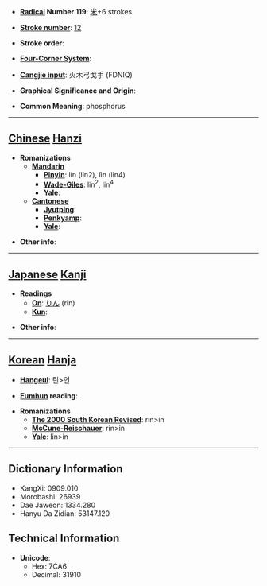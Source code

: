 * '''[[Wiktionary:Chinese radical index| Radical]] Number 119''': [[Wiktionary:Chinese radical index 米|米]]+6 strokes

* '''[[Wiktionary:Chinese total strokes index|Stroke number]]''': [[Wiktionary:Chinese total strokes index 12|12]]

* '''Stroke order''': 

* '''[[Wiktionary:Chinese four corner index|Four-Corner System]]''': 

* '''[[Wiktionary:Chinese Cangjie index|Cangjie input]]''': 火木弓戈手 (FDNIQ)

* '''Graphical Significance and Origin''': 

* '''Common Meaning''': phosphorus

----

== [[Chinese]] [[Hanzi]] ==

* '''Romanizations'''
** '''[[Mandarin]]'''
*** '''[[Pinyin]]''': lín (lin2), lìn (lin4)
*** '''[[Wade-Giles]]''': lin<sup>2</sup>, lin<sup>4</sup>
*** '''[[Yale]]''': 
** '''[[Cantonese]]'''
*** '''[[Jyutping]]''':
*** '''[[Penkyamp]]''': 
*** '''[[Yale]]''': 

* '''Other info''': 

----

== [[Japanese]] [[Kanji]] ==

* '''Readings'''
** '''[[On]]''': [[りん]] (rin)
** '''[[Kun]]''': 

* '''Other info''':  

----

== [[Korean]] [[Hanja]] ==

* '''[[Hangeul]]''': 린>인

* '''[[Eumhun]] reading''': 

* '''Romanizations'''
** '''[[The 2000 South Korean Revised Romanization|The 2000 South Korean Revised]]''': rin>in
** '''[[McCune-Reischauer]]''': rin>in
** '''[[Yale]]''': lin>in

----

== Dictionary Information ==

* KangXi: 0909.010
* Morobashi: 26939
* Dae Jaweon: 1334.280
* Hanyu Da Zidian: 53147.120

== Technical Information ==

* '''Unicode''':
** Hex: 7CA6
** Decimal: 31910